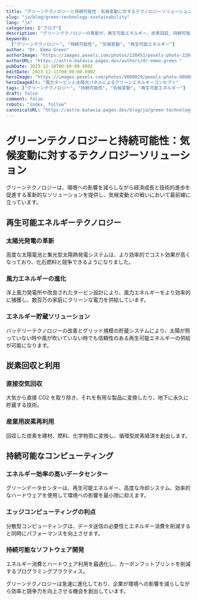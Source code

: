 ```yaml
---
title: "グリーンテクノロジーと持続可能性：気候変動に対するテクノロジーソリューション"
slug: "ja/blog/green-technology-sustainability"
lang: "ja"
categories: ["ブログ"]
description: "グリーンテクノロジーの革新が、再生可能エネルギー、炭素回収、持続可能なコンピューティングを通じて気候変動に対処する方法を発見してください。"
keywords:
  ["グリーンテクノロジー", "持続可能性", "気候変動", "再生可能エネルギー"]
author: "Dr. Emma Green"
authorImage: "https://images.pexels.com/photos/220453/pexels-photo-220453.jpeg?auto=compress&cs=tinysrgb&w=1260&h=750&dpr=1 "
authorURL: "https://astro-batavia.pages.dev/authors/dr-emma-green "
pubDate: 2023-12-10T00:00:00.000Z
editDate: 2023-12-11T00:00:00.000Z
heroImage: "https://images.pexels.com/photos/9800029/pexels-photo-9800029.jpeg?auto=compress&cs=tinysrgb&w=1260&h=750&dpr=1 "
heroImageAlt: "風力タービンと太陽光パネルによるグリーンエネルギーコンセプト"
tags: ["グリーンテクノロジー", "持続可能性", "気候変動", "再生可能エネルギー"]
draft: false
comment: false
robots: "index, follow"
canonicalURL: "https://astro-batavia.pages.dev/blog/ja/green-technology-sustainability "
---
```


# グリーンテクノロジーと持続可能性：気候変動に対するテクノロジーソリューション

グリーンテクノロジーは、環境への影響を減らしながら経済成長と技術的進歩を促進する革新的なソリューションを提供し、気候変動との戦いにおいて最前線に立っています。

## 再生可能エネルギーテクノロジー

### 太陽光発電の革新

高度な太陽電池と集光型太陽熱発電システムは、より効率的でコスト効果が高くなっており、化石燃料と競争できるようになりました。

### 風力エネルギーの進化

洋上風力発電所や改良されたタービン設計により、風力エネルギーをより効率的に捕獲し、数百万の家庭にクリーンな電力を供給しています。

### エネルギー貯蔵ソリューション

バッテリーテクノロジーの改善とグリッド規模の貯蔵システムにより、太陽が照っていない時や風が吹いていない時でも信頼性のある再生可能エネルギーの供給が可能になります。

## 炭素回収と利用

### 直接空気回収

大気から直接 CO2 を取り除き、それを有用な製品に変換したり、地下に永久に貯蔵する技術。

### 産業用炭素再利用

回収した炭素を建材、燃料、化学物質に変換し、循環型炭素経済を創出します。

## 持続可能なコンピューティング

### エネルギー効率の高いデータセンター

グリーンデータセンターは、再生可能エネルギー、高度な冷却システム、効率的なハードウェアを使用して環境への影響を最小限に抑えます。

### エッジコンピューティングの利点

分散型コンピューティングは、データ送信の必要性とエネルギー消費を削減すると同時にパフォーマンスを向上させます。

### 持続可能なソフトウェア開発

エネルギー消費とハードウェア利用を最適化し、カーボンフットプリントを削減するプログラミングプラクティス。

グリーンテクノロジーは急速に進化しており、企業が環境への影響を減らしながら効率と競争力を向上させる機会を創出しています。
